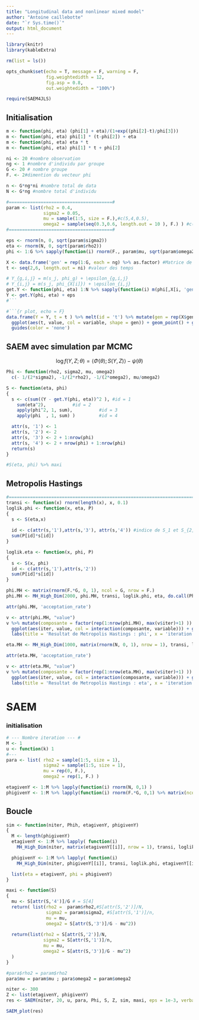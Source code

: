 ```yaml
---
title: "Longitudinal data and nonlinear mixed model"
author: "Antoine caillebotte"
date: "`r Sys.time()`"
output: html_document
---
```

  
<style type="text/css">
.main-container {
  max-width: 1000px;
  margin-left: auto;
  margin-right: auto;
}
</style>
  
```r
library(knitr)
library(kableExtra)

rm(list = ls())

opts_chunk$set(echo = T, message = F, warning = F,
               fig.weightedidth = 12,
               fig.asp = 0.8,
               out.weightedidth = "100%")

require(SAEM4JLS)
```

## Initialisation

```r
m <- function(phi, eta) (phi[1] + eta)/(1+exp((phi[2]-t)/phi[3]))
m <- function(phi, eta) phi[1] * (t-phi[2]) + eta
m <- function(phi, eta) eta * t
m <- function(phi, eta) phi[1] * t + phi[2]

ni <- 20 #nombre observation
ng <- 1 #nombre d'individu par groupe
G <- 20 # nombre groupe
F. <- 2#dimention du vecteur phi

n <- G*ng*ni #nombre total de data
N <- G*ng #nombre total d'individu

#=======================================#
param <- list(rho2 = 0.4,
              sigma2 = 0.05,
              mu = sample(1:5, size = F.),#c(5,4,0.5),
              omega2 = sample(seq(0.3,0.6, length.out = 10 ), F.) ) #c(0.5,0.1,0.01))
#=======================================#

eps <- rnorm(n, 0, sqrt(param$sigma2))
eta <- rnorm(N, 0, sqrt(param$rho2))
phi <- 1:G %>% sapply(function(i) rnorm(F., param$mu, sqrt(param$omega2)))

X <- data.frame('gen' = rep(1:G, each = ng) %>% as.factor) #Matrice de design
t <- seq(2,6, length.out = ni) #valeur des temps

# Y_{g,i,j} = m(s_j, phi_g) + \epsilon_{g,i,j}
# Y_{i,j} = m(s_j, phi_{X[i]}) + \epsilon_{i,j}
get.Y <- function(phi, eta) 1:N %>% sapply(function(i) m(phi[,X[i, 'gen']], eta[i]))
Y <- get.Y(phi, eta) + eps
#```

#```{r plot, echo = F}
data.frame(Y = Y, t = t ) %>% melt(id = 't') %>% mutate(gen = rep(X$gen, each = ni)) %>%
  ggplot(aes(t, value, col = variable, shape = gen)) + geom_point() + geom_line() +#+ theme(legend.position = 'null')
  guides(color = 'none')
```

## SAEM avec simulation par MCMC
$$\log f(Y, Z ; \theta) = \langle \Phi(\theta) ; S(Y,Z) \rangle - \psi(\theta)$$

```r
Phi <- function(rho2, sigma2, mu, omega2)
  c(- 1/(2*sigma2), -1/(2*rho2), -1/(2*omega2), mu/omega2)

S <- function(eta, phi)
{
  s <- c(sum((Y - get.Y(phi, eta))^2 ), #id = 1
    sum(eta^2),          #id = 2
    apply(phi^2, 1, sum),          #id = 3
    apply(phi  , 1, sum) )         #id = 4

  attr(s, '1') <- 1
  attr(s, '2') <- 2
  attr(s, '3') <- 2 + 1:nrow(phi)
  attr(s, '4') <- 2 + nrow(phi) + 1:nrow(phi)
  return(s)
}

#S(eta, phi) %>% maxi
```
## Metropolis Hastings

```r
#=============================================================================#
transi <- function(x) rnorm(length(x), x, 0.1)
loglik.phi <- function(x, eta, P)
{
  s <- S(eta,x)
  
  id <- c(attr(s,'1'),attr(s,'3'), attr(s,'4')) #indice de S_1 et S_{2,.} puis S_{3,.}
  sum(P[id]*s[id])
}

loglik.eta <- function(x, phi, P) 
{ 
  s <- S(x, phi)
  id <- c(attr(s,'1'),attr(s,'2'))
  sum(P[id]*s[id])
}
```

```r
phi.MH <- matrix(rnorm(F.*G, 0, 1), ncol = G, nrow = F.)
phi.MH <- MH_High_Dim(2000, phi.MH, transi, loglik.phi, eta, do.call(Phi, param), verbatim = T)

attr(phi.MH, 'acceptation_rate')

v <- attr(phi.MH, "value")
v %>% mutate(composante = factor(rep(1:nrow(phi.MH), max(v$iter)+1) )) %>% melt(id = c('iter', 'composante')) %>%
  ggplot(aes(iter, value, col = interaction(composante, variable))) + geom_line() + theme(legend.position = 'null') +
  labs(title = 'Resultat de Metropolis Hastings : phi', x = 'iteration', y = 'valeur de Z')

```

```r
eta.MH <- MH_High_Dim(1000, matrix(rnorm(N, 0, 1), nrow = 1), transi, loglik.eta,  phi, do.call(Phi, param), verbatim = T)

attr(eta.MH, 'acceptation_rate')

v <- attr(eta.MH, "value")
v %>% mutate(composante = factor(rep(1:nrow(eta.MH), max(v$iter)+1) )) %>% melt(id = c('iter', 'composante')) %>%
  ggplot(aes(iter, value, col = interaction(composante, variable))) + geom_line() + theme(legend.position = 'null') +
  labs(title = 'Resultat de Metropolis Hastings : eta', x = 'iteration', y = 'valeur de Z')


```

# SAEM
### initialisation
```r
# --- Nombre iteration --- #
M <- 1
u <- function(k) 1
#---
para <- list( rho2 = sample(1:5, size = 1),
              sigma2 = sample(1:5, size = 1),
              mu = rep(0, F.),
              omega2 = rep(1, F.) )

etagivenY <- 1:M %>% lapply(function(i) rnorm(N, 0,1) )
phigivenY <- 1:M %>% lapply(function(i) rnorm(F.*G, 0,1) %>% matrix(ncol = G, nrow = F.) )
```

## Boucle

```r
sim <- function(niter, Phih, etagivenY, phigivenY)
{
  M <- length(phigivenY)
  etagivenY <- 1:M %>% lapply( function(i) 
    MH_High_Dim(niter, matrix(etagivenY[[i]], nrow = 1), transi, loglik.eta, phigivenY[[i]], Phih ))

  phigivenY <- 1:M %>% lapply( function(i)
    MH_High_Dim(niter, phigivenY[[i]], transi, loglik.phi, etagivenY[[i]], Phih ))

  list(eta = etagivenY, phi = phigivenY)
}

maxi <- function(S)
{
  mu <- S[attr(S,'4')]/G # = S[4]
  return( list(rho2 =  param$rho2,#S[attr(S,'2')]/N,
               sigma2 = param$sigma2, #S[attr(S,'1')]/n,
               mu = mu,
               omega2 = S[attr(S,'3')]/G - mu^2))
  
  return(list(rho2 = S[attr(S,'2')]/N,
              sigma2 = S[attr(S,'1')]/n,
              mu = mu,
              omega2 = S[attr(S,'3')]/G - mu^2)
  )
}

#para$rho2 = param$rho2
para$mu = param$mu ; para$omega2 = param$omega2

niter <- 300
Z <- list(etagivenY, phigivenY)
res <- SAEM(niter, 20, u, para, Phi, S, Z, sim, maxi, eps = 1e-3, verbatim = T)
```

```r
SAEM_plot(res)
```










